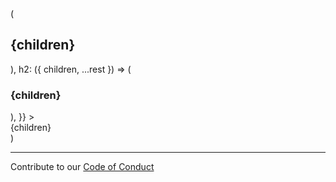 
  <Layout>
    <Section>
      <Container>
        <PageTitle hidden>Code of Conduct</PageTitle>
        <MDXProvider
          components={{
            a: UniversalLink,
            h1: ({ children, ...rest }) => (
              <h2 className="title is-2" {...rest}>
                {children}
              </h2>
            ),
            h2: ({ children, ...rest }) => (
              <h3 className="title is-3" {...rest}>
                {children}
              </h3>
            ),
          }}
        >
          <div className="content">{children}</div>
        </MDXProvider>
      </Container>
    </Section>
  </Layout>
)

<CodeOfConduct />

---

<!-- prettier-ignore -->
Contribute to our [Code of Conduct <Icon i="fab fa-github" />](https://github.com/suncoast-devs/code-of-conduct)
